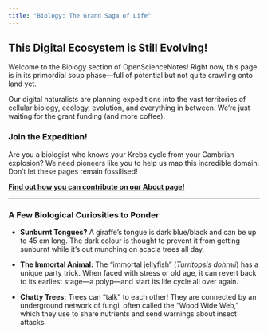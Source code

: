 ```yaml
---
title: "Biology: The Grand Saga of Life"
---
```


## This Digital Ecosystem is Still Evolving!

Welcome to the Biology section of OpenScienceNotes! Right now, this page is in its primordial soup phase—full of potential but not quite crawling onto land yet.

Our digital naturalists are planning expeditions into the vast territories of cellular biology, ecology, evolution, and everything in between. We're just waiting for the grant funding (and more coffee).

### Join the Expedition!

Are you a biologist who knows your Krebs cycle from your Cambrian explosion? We need pioneers like you to help us map this incredible domain. Don't let these pages remain fossilised!

**[Find out how you can contribute on our About page!](../about.qmd)**

***

::: {.callout-tip icon="true"}
### A Few Biological Curiosities to Ponder

* **Sunburnt Tongues?** A giraffe's tongue is dark blue/black and can be up to 45 cm long. The dark colour is thought to prevent it from getting sunburnt while it's out munching on acacia trees all day.

* **The Immortal Animal:** The "immortal jellyfish" (*Turritopsis dohrnii*) has a unique party trick. When faced with stress or old age, it can revert back to its earliest stage—a polyp—and start its life cycle all over again.

* **Chatty Trees:** Trees can "talk" to each other! They are connected by an underground network of fungi, often called the "Wood Wide Web," which they use to share nutrients and send warnings about insect attacks.
:::